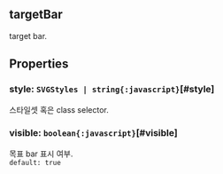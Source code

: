 ## targetBar
target bar.
## Properties

### style: `SVGStyles | string{:javascript}`[#style]
스타일셋 혹은 class selector.  

### visible: `boolean{:javascript}`[#visible]
목표 bar 표시 여부.  
`default: true`  
